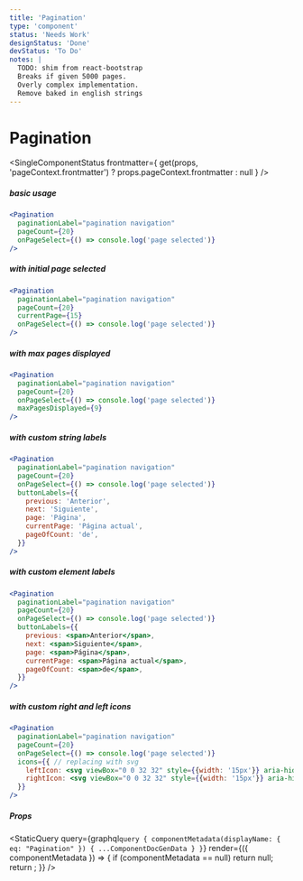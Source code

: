 ```yaml
---
title: 'Pagination'
type: 'component'
status: 'Needs Work'
designStatus: 'Done'
devStatus: 'To Do'
notes: |
  TODO: shim from react-bootstrap
  Breaks if given 5000 pages.
  Overly complex implementation.
  Remove baked in english strings
---
```



# Pagination

<SingleComponentStatus
  frontmatter={
    get(props, 'pageContext.frontmatter') ? props.pageContext.frontmatter : null
  }
/>

##### basic usage

```jsx live=true
<Pagination
  paginationLabel="pagination navigation"
  pageCount={20}
  onPageSelect={() => console.log('page selected')}
/>
```

##### with initial page selected

```jsx live=true
<Pagination
  paginationLabel="pagination navigation"
  pageCount={20}
  currentPage={15}
  onPageSelect={() => console.log('page selected')}
/>
```

##### with max pages displayed

```jsx live=true
<Pagination
  paginationLabel="pagination navigation"
  pageCount={20}
  onPageSelect={() => console.log('page selected')}
  maxPagesDisplayed={9}
/>
```

##### with custom string labels

```jsx live=true
<Pagination
  paginationLabel="pagination navigation"
  pageCount={20}
  onPageSelect={() => console.log('page selected')}
  buttonLabels={{
    previous: 'Anterior',
    next: 'Siguiente',
    page: 'Página',
    currentPage: 'Página actual',
    pageOfCount: 'de',
  }}
/>
```

##### with custom element labels

```jsx live=true
<Pagination
  paginationLabel="pagination navigation"
  pageCount={20}
  onPageSelect={() => console.log('page selected')}
  buttonLabels={{
    previous: <span>Anterior</span>,
    next: <span>Siguiente</span>,
    page: <span>Página</span>,
    currentPage: <span>Página actual</span>,
    pageOfCount: <span>de</span>,
  }}
/>
```

##### with custom right and left icons

```jsx live=true
<Pagination
  paginationLabel="pagination navigation"
  pageCount={20}
  onPageSelect={() => console.log('page selected')}
  icons={{ // replacing with svg
    leftIcon: <svg viewBox="0 0 32 32" style={{width: '15px'}} aria-hidden="true" className="mr-2"><path d="M14.19 16.005l7.869 7.868-2.129 2.129-9.996-9.997L19.937 6.002l2.127 2.129z"/></svg>,
    rightIcon: <svg viewBox="0 0 32 32" style={{width: '15px'}} aria-hidden="true" className="ml-2"><path d="M18.629 15.997l-7.083-7.081L13.462 7l8.997 8.997L13.457 25l-1.916-1.916z"/></svg>
  }}
/>
```

##### Props

<StaticQuery
  query={graphql`
    query {
      componentMetadata(displayName: { eq: "Pagination" }) {
        ...ComponentDocGenData
      }
    }
  `}
  render={({ componentMetadata }) => {
    if (componentMetadata == null) return null;
    return <PropsTable propMetaData={componentMetadata.props} />;
  }}
/>
